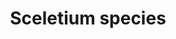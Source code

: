 ---
title: Sceletium species
aka:
  - kanna
  - kougoed
family_members:
  - Sceletium tortuosum
  - Sceletium anatomicum
  - Sceletium expansum
  - Sceletium strictum
duration_chart_title: Oral Duration of Sceletium tortuosum
duration_chart:
  total: 4–6 hours
  onset: 15–60 minutes
  coming_up: 30–90 minutes
  plateau: 1–2 hours
  coming_down: 2–5 hours
  after_effects: 4–6 hours
positive_effects: mood lift, increased energy, feelings of connection, sensory appreciation
neutral_effects: appetite suppression, disinhibition
negative_effects: increased heart rate, muscle tension
dosage_table:
  title: Oral Dosage of Dried Sceletium tortuosum Leaf
  threshold: 50 mg
  light: 500 mg
  common: 750 mg
  strong: 1.5 g
  heavy: 2+ g
--- 